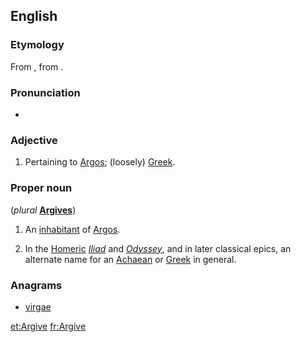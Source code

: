 ==English==
{{wikipedia|Argives}}

===Etymology===
From {{etyl|la|en}} {{term|Argivus|Argīvus|lang=la}}, from {{etyl|grc|en}} {{term|Ἀργεῖος|lang=grc}}.

===Pronunciation===
*{{a|UK}} {{IPA|/ˈɑːɡʌɪv/}}

===Adjective===
{{en-adj}}

# Pertaining to [[Argos]]; (loosely) [[Greek]]. 

===Proper noun===
{{en-proper noun}} (''plural'' '''[[Argives]]''')

# An [[inhabitant]] of [[Argos]].
# {{poetic}} In the [[Homer]]ic ''[[Iliad]]'' and ''[[Odyssey]]'', and in later classical epics, an alternate name for an [[Achaean]] or [[Greek]] in general.

===Anagrams===
* [[virgae#English|virgae]]

[[et:Argive]]
[[fr:Argive]]